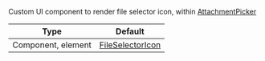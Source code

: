 Custom UI component to render file selector icon, within [AttachmentPicker](#)

<!-- TODO: Change to new docs -->
| Type               | Default      |
| ------------------ | ------------ |
| Component, element | [FileSelectorIcon](#) |
